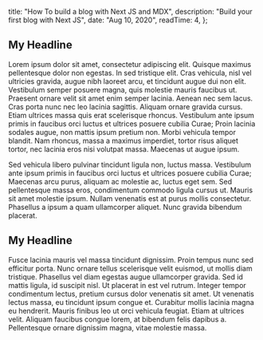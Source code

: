 
  title: "How To build a blog with Next JS and MDX",
  description: "Build your first blog with Next JS",
  date: "Aug 10, 2020",
  readTime: 4,
};


## My Headline

Lorem ipsum dolor sit amet, consectetur adipiscing elit. Quisque maximus
pellentesque dolor non egestas. In sed tristique elit. Cras vehicula, nisl vel
ultricies gravida, augue nibh laoreet arcu, et tincidunt augue dui non elit.
Vestibulum semper posuere magna, quis molestie mauris faucibus ut. Praesent
ornare velit sit amet enim semper lacinia. Aenean nec sem lacus. Cras porta
nunc nec leo lacinia sagittis. Aliquam ornare gravida cursus. Etiam ultrices
massa quis erat scelerisque rhoncus. Vestibulum ante ipsum primis in faucibus
orci luctus et ultrices posuere cubilia Curae; Proin lacinia sodales augue, non
mattis ipsum pretium non. Morbi vehicula tempor blandit. Nam rhoncus, massa a
maximus imperdiet, tortor risus aliquet tortor, nec lacinia eros nisi volutpat
massa. Maecenas ut augue ipsum.

Sed vehicula libero pulvinar tincidunt ligula non, luctus massa. Vestibulum
ante ipsum primis in faucibus orci luctus et ultrices posuere cubilia Curae;
Maecenas arcu purus, aliquam ac molestie ac, luctus eget sem. Sed pellentesque
massa eros, condimentum commodo ligula cursus ut. Mauris sit amet molestie
ipsum. Nullam venenatis est at purus mollis consectetur. Phasellus a ipsum a
quam ullamcorper aliquet. Nunc gravida bibendum placerat.

## My Headline

Fusce lacinia mauris vel massa tincidunt dignissim. Proin tempus nunc sed
efficitur porta. Nunc ornare tellus scelerisque velit euismod, ut mollis diam
tristique. Phasellus vel diam egestas augue ullamcorper gravida. Sed id mattis
ligula, id suscipit nisl. Ut placerat in est vel rutrum. Integer tempor
condimentum lectus, pretium cursus dolor venenatis sit amet. Ut venenatis
lectus massa, eu tincidunt ipsum congue et. Curabitur mollis lacinia magna eu
hendrerit. Mauris finibus leo ut orci vehicula feugiat. Etiam at ultrices
velit. Aliquam faucibus congue lorem, at bibendum felis dapibus a. Pellentesque
ornare dignissim magna, vitae molestie massa.
